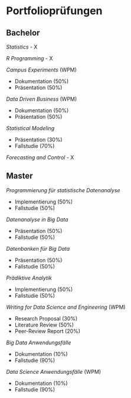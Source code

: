 # Portfolioprüfungen

## Bachelor

*Statistics*
- X

*R Programming*
- X

*Campus Experiments* (WPM)

- Dokumentation (50%)
- Präsentation (50%)

*Data Driven Business* (WPM)

- Dokumentation (50%)
- Präsentation (50%)

*Statistical Modeling*

- Präsentation (30%)
- Fallstudie (70%)

*Forecasting and Control*
- X 

## Master

*Programmierung für statistische Datenanalyse*

- Implementierung (50%)
- Fallstudie (50%)

*Datenanalyse in Big Data*

- Präsentation (50%)
- Fallstudie (50%)

*Datenbanken für Big Data*

- Präsentation (50%)
- Fallstudie (50%)

*Prädiktive Analytik*

- Implementierung (50%)
- Fallstudie (50%)

*Writing for Data Science and Engineering* (WPM)

- Research Proposal (30%)
- Literature Review (50%)
- Peer-Review Report (20%)

*Big Data Anwendungsfälle*

- Dokumentation (10%)
- Fallstudie (90%)

*Data Science Anwendungsfälle* (WPM)

- Dokumentation (10%)
- Fallstudie (90%)
